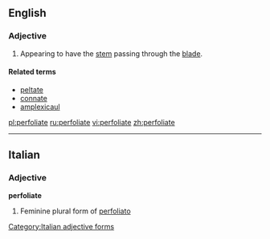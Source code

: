 
== English ==
===Adjective===
{{en-adj|-}}
#{{botany|of leaves}} Appearing to have the [[stem]] passing through the [[blade]].

====Related terms====
*[[peltate]]
*[[connate]]
*[[amplexicaul]]

[[pl:perfoliate]]
[[ru:perfoliate]]
[[vi:perfoliate]]
[[zh:perfoliate]]

----
==Italian==

===Adjective===
'''perfoliate''' {{f}}

# Feminine plural form of [[perfoliato]]
[[Category:Italian adjective forms]]
{{rfc-auto}}